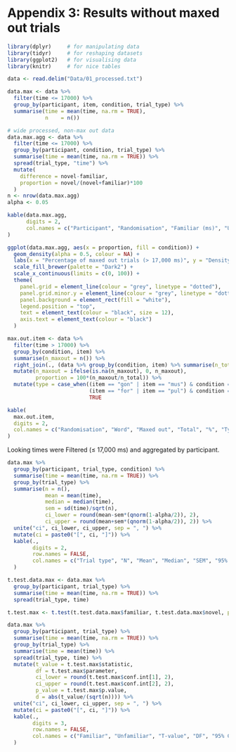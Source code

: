 # Appendix 3: Results without maxed out trials

```r

library(dplyr)     # for manipulating data
library(tidyr)     # for reshaping datasets
library(ggplot2)   # for visualising data
library(knitr)     # for nice tables

data <- read.delim("Data/01_processed.txt")

data.max <- data %>%
  filter(time <= 17000) %>%
  group_by(participant, item, condition, trial_type) %>%
  summarise(time = mean(time, na.rm = TRUE),
            n    = n())

# wide processed, non-max out data
data.max.agg <- data %>%
  filter(time <= 17000) %>%
  group_by(participant, condition, trial_type) %>%
  summarise(time = mean(time, na.rm = TRUE)) %>%
  spread(trial_type, "time") %>%
  mutate(
    difference = novel-familiar,
    proportion = novel/(novel+familiar)*100
  )
n <- nrow(data.max.agg)
alpha <- 0.05

kable(data.max.agg,
      digits = 2,
      col.names = c("Participant", "Randomisation", "Familiar (ms)", "Unfamiliar (ms)", "Difference (ms)", "Proportion (%)")
)
```

```r

ggplot(data.max.agg, aes(x = proportion, fill = condition)) +
  geom_density(alpha = 0.5, colour = NA) +
  labs(x = "Percentage of maxed out trials (> 17,000 ms)", y = "Density", fill = "Test word") +
  scale_fill_brewer(palette = "Dark2") +
  scale_x_continuous(limits = c(0, 100)) +
  theme(
    panel.grid = element_line(colour = "grey", linetype = "dotted"),
    panel.grid.minor.y = element_line(colour = "grey", linetype = "dotted"),
    panel.background = element_rect(fill = "white"),
    legend.position = "top",
    text = element_text(colour = "black", size = 12),
    axis.text = element_text(colour = "black")
  )

```

```r
max.out.item <- data %>%
  filter(time > 17000) %>%
  group_by(condition, item) %>%
  summarise(n_maxout = n()) %>%
  right_join(., (data %>% group_by(condition, item) %>% summarise(n_total = n()))) %>%
  mutate(n_maxout = ifelse(is.na(n_maxout), 0, n_maxout),
         proportion = 100*(n_maxout/n_total)) %>%
  mutate(type = case_when((item == "gon" | item == "mus") & condition == "gonmus" ~ "familiar",
                          (item == "for" | item == "pul") & condition == "forpul" ~ "familiar",
                          TRUE                                                    ~ "novel"))

kable(
  max.out.item,
  digits = 2,
  col.names = c("Randomisation", "Word", "Maxed out", "Total", "%", "Type")
)
```

Looking times were Filtered ($\leq$ 17,000 ms) and aggregated by participant.

```r
data.max %>%
  group_by(participant, trial_type, condition) %>%
  summarise(time = mean(time, na.rm = TRUE)) %>%
  group_by(trial_type) %>%
  summarise(n = n(),
            mean = mean(time),
            median = median(time),
            sem = sd(time)/sqrt(n),
            ci_lower = round(mean-sem*(qnorm(1-alpha/2)), 2),
            ci_upper = round(mean+sem*(qnorm(1-alpha/2)), 2)) %>%
  unite("ci", ci_lower, ci_upper, sep = ", ") %>%
  mutate(ci = paste0("[", ci, "]")) %>%
  kable(.,
        digits = 2,
        row.names = FALSE,
        col.names = c("Trial type", "N", "Mean", "Median", "SEM", "95% CI")
  )
```

```r
t.test.data.max <- data.max %>%
  group_by(participant, trial_type) %>%
  summarise(time = mean(time, na.rm = TRUE)) %>%
  spread(trial_type, time) 

t.test.max <- t.test(t.test.data.max$familiar, t.test.data.max$novel, paired = TRUE)

data.max %>%
  group_by(participant, trial_type) %>%
  summarise(time = mean(time, na.rm = TRUE)) %>%
  group_by(trial_type) %>%
  summarise(time = mean(time)) %>%
  spread(trial_type, time) %>%
  mutate(t_value = t.test.max$statistic,
         df = t.test.max$parameter,
         ci_lower = round(t.test.max$conf.int[1], 2),
         ci_upper = round(t.test.max$conf.int[2], 2),
         p_value = t.test.max$p.value,
         d = abs(t_value/(sqrt(n)))) %>%
  unite("ci", ci_lower, ci_upper, sep = ", ") %>%
  mutate(ci = paste0("[", ci, "]")) %>%
  kable(.,
        digits = 3,
        row.names = FALSE,
        col.names = c("Familiar", "Unfamiliar", "T-value", "DF", "95% CI", "p-value", "Cohen's D")
  )
```
